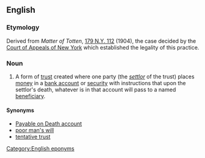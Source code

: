 ==English==

===Etymology===
Derived from ''Matter of Totten'', [[w:Case citation|179 N.Y. 112]] (1904), the case decided by the [[w:Court of Appeals of New York|Court of Appeals of New York]] which established the legality of this practice.

===Noun===
{{wikipedia}}
{{en-noun|head=[[Totten]] [[trust]]}}

# {{lb|en|legal}} A form of [[trust]] created where one party (the ''[[settlor]]'' of the trust) places [[money]] in a [[bank account]] or [[security]] with instructions that upon the settlor's death, whatever is in that account will pass to a named [[beneficiary]].

====Synonyms====
* [[Payable on Death account]]
* [[poor man's will]]
* [[tentative trust]]

[[Category:English eponyms]]